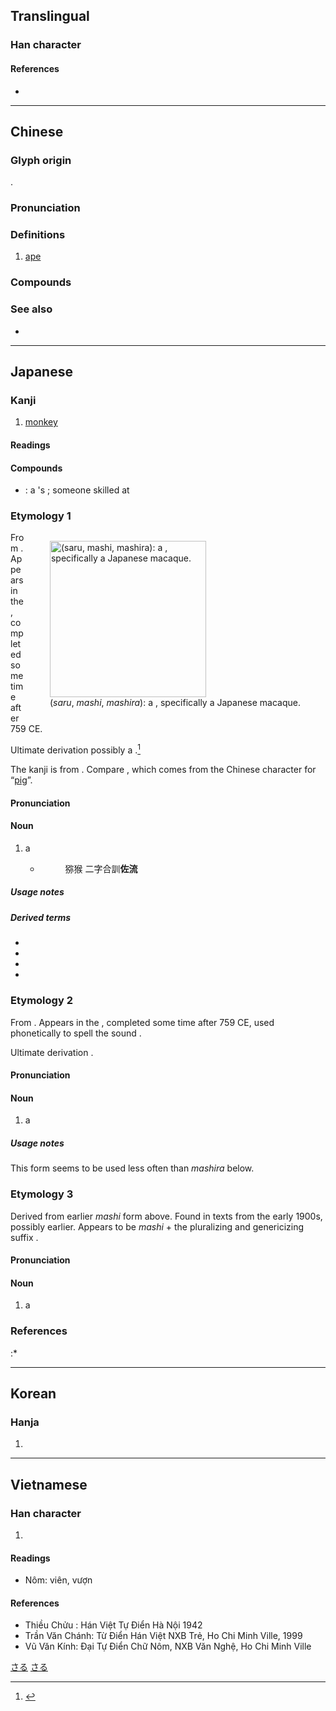 {{character info/new}}
{{also|猨}}
==Translingual==

===Han character===
{{Han char|rn=94|rad=犬|as=10|sn=13|four=44232|canj=KHGRV|ids=⿰犭袁}}

====References====
* {{Han ref|kx=0716.190|dkj=20584|dj=1128.090|hdz=21361.150|uh=733F|ud=29503|bh=B7E1|bd=47073}}

----

==Chinese==
{{zh-forms|alt=猨}}

===Glyph origin===
{{Han etym}}
{{Han compound|犬|alt1=犭|袁|ls=psc|c1=s|c2=p}}.

===Pronunciation===
{{zh-pron
|m=yuán
|c=jyun4
|mn=qz,tw,xm,zz:oân
|mc=y
|oc=y
|cat=n
}}

===Definitions===
{{zh-hanzi}}

# [[ape]]

===Compounds===
{{zh-der|猿猴|猿人|類人猿|意馬心猿|元謀猿人|人猿泰山|心猿意馬|人猿科|巨猿|人猿|吼猿|白猿傳|狐媚猿攀|猿腸寸斷|猿科|猿猴取月|拉瑪猿|猿鶴沙蟲|窮猿投林|窮猿奔林|窮猿失木|白猿|猿鶴蟲沙|猿臂|猿穴壞山|檻猿籠鳥|籠鳥檻猿|藍田猿人|縱放心猿|調弓號猿|虎體猿臂|長臂猿|虛引猿泣|豹頭猿臂|蟲沙猿鶴}}

===See also===
* {{zh-l|猴}}

{{zh-cat|Primates}}

----

==Japanese==

===Kanji===
{{ja-kanji|grade=c|rs=犬10}}

# [[monkey]]

====Readings====
{{ja-readings
|goon=[[おん]] (on)
|kanon=[[えん]] (en), {{qualifier|historical}} [[ゑん]] (wen)
|kun=[[さる]] (saru), [[まし]] (mashi) {{non-joyo-reading}}, [[ましら]] (mashira) {{non-joyo-reading}}
|nanori=[[さ]] (sa), [[さわ]] (sawa)
}}

====Compounds====
{{der-top|Compounds}}
* {{ja-r|猿%臂|えん%ぴ}}: a {{l|en|monkey}}'s {{l|en|elbow}}; someone skilled at {{l|en|archery}}
{{der-bottom}}

===Etymology 1===
<div style="float:right;">
{{wikipedia|lang=ja|サル}}
{{wikipedia|Monkey}}
[[File:JapaneseMacaqueM2218.jpg|thumb|250px|{{lang|ja|猿}} (''saru'', ''mashi'', ''mashira''): a '''{{l|en|monkey}}''', specifically a Japanese macaque.]]
</div>
{{ja-kanjitab|yomi=k|さる}}

From {{inh|ja|ojp|sort=さる|-}}.  Appears in the ''{{w|Man'yōshū}}'', completed some time after 759 CE.

Ultimate derivation possibly a {{bor|nocap=1|sort=さる|ja|ain|サロ|tr=saro||monkey|pos=from {{m|ain|サㇻ|tr=sar||a tail}} + {{m|ain|オ|tr=o||to bear, to wear, to carry}}}}.<ref name="BAT">{{R:ain:B}}</ref>

The kanji is from {{der|ja|zh|猿||[[ape]]}}. Compare {{m|ja|猪||[[boar]]}}, which comes from the Chinese character for “[[pig]]”.

====Pronunciation====
{{ja-pron|yomi=k|さる|acc=1|acc_ref=DJR,SMK5}}

====Noun====
{{ja-noun|さる|サル}}

# a {{l|en|monkey}}
#* {{RQ:Konkōmyō Saishōōkyō Ongi|10 (back)}}
#*: 猕猴 二字合訓'''佐流'''

=====Usage notes=====
{{U:ja:biology|サル}}

=====Derived terms=====
{{der-top}}
* {{ja-r|日%本%猿|^ニ%ホン%ザル}}
* {{ja-r|狐%猿|キツネ%ザル}}
* {{ja-r|猿も木から落ちる|さる も き から おちる}}
* {{ja-r|申|さる}}
{{der-bottom}}

===Etymology 2===
{{ja-kanjitab|yomi=k|まし}}

From {{inh|ja|ojp|sort=まし}}.  Appears in the ''{{w|Man'yōshū}}'', completed some time after 759 CE, used phonetically to spell the sound {{IPAchar|/masi/}}.

Ultimate derivation {{unk|nocap=1|sort=まし}}.

====Pronunciation====
{{ja-pron|yomi=k|まし|acc=1|acc_ref=SMK5}}

====Noun====
{{ja-noun|まし}}

# {{lb|ja|sort=まし|archaic|possibly|_|obsolete}} a {{l|en|monkey}}

=====Usage notes=====
This form seems to be used less often than ''mashira'' below.

===Etymology 3===
{{ja-kanjitab|yomi=k|ましら}}

Derived from earlier ''mashi'' form above.  Found in texts from the early 1900s, possibly earlier.  Appears to be ''mashi'' + the pluralizing and genericizing suffix {{m|ja|ら|tr=ra}}.

====Pronunciation====
{{ja-pron|yomi=k|ましら|acc=0|acc_ref=DJR,SMK5|acc2=1|acc2_ref=DJR}}

====Noun====
{{ja-noun|ましら}}

# {{lb|ja|sort=まし|archaic}} a {{l|en|monkey}}

===References===
<references/>
:* {{R:Konkōmyō Saishōōkyō Ongi}}

[[Category:Japanese basic words|さる]]
[[Category:ja:Monkeys|さる]]

----

==Korean==

===Hanja===
{{ko-hanja|hangeul=원|eumhun=|rv=won|mr=wŏn|y=wen}}

# {{defn|lang=ko|sort=犬10}}

----

==Vietnamese==

===Han character===
{{vi-hantu|[[viên]], [[vượn]], [[ươi]]|rs=犬10}}

# {{defn|lang=vi|sort=犬10}}

====Readings====
* Nôm: viên, vượn

====References====
* Thiều Chửu : Hán Việt Tự Điển Hà Nội 1942
* Trần Văn Chánh: Từ Điển Hán Việt NXB Trẻ, Ho Chi Minh Ville, 1999
* Vũ Văn Kính: Đại Tự Điển Chữ Nôm, NXB Văn Nghệ, Ho Chi Minh Ville